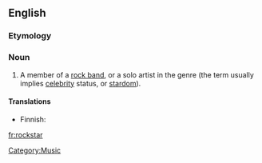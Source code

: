 ==English==
{{wikipedia|dab=Rock Star}}

===Etymology===
{{compound|rock|star}}

===Noun===
{{en-noun}}

# A member of a [[rock band]], or a solo artist in the genre (the term usually implies [[celebrity]] status, or [[stardom]]).

====Translations====
{{trans-top|member of a rock band}}
* Finnish: {{t|fi|rocktähti}}
{{trans-mid}}
{{trans-bottom}}

[[Category:Music]]

[[fr:rockstar]]